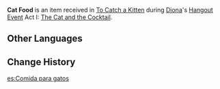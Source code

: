 {{Item Infobox
|id           = 100826
|image        = Item Cat Food.png
|type         = Quest Items
|description  = Cat food obtained from Sara. You wonder what it might taste like...
|source1      = [[To Catch a Kitten]]
}}
'''Cat Food''' is an item received in [[To Catch a Kitten]] during [[Diona]]'s [[Hangout Event]] Act I: [[The Cat and the Cocktail]].

==Other Languages==
{{Other Languages
|default_hidden = 1
|en      = Cat Food
|zhs     = 猫饭
|zhs_rm  = Māo Fàn
|zht     = 貓食
|zht_rm  = Māo Fàn
|ja      = ねこまんま
|ja_rm   = Neko Manma
|ko      = 고양이 밥
|ko_rm   = Goyang'i Bap
|es      = Comida para gatos
|fr      = Nourriture pour chat
|ru      = Кошачий корм
|th      = อาหารแมว
|th_rm   = Ahan Maeo
|vi      = Thức Ăn Cho Mèo
|de      = Katzenfutter
|id      = Makanan Kucing
|pt      = Comida de Gato
|tr      = Kedi Maması
|it      = Cibo per gatti
}}

==Change History==
{{Change History|1.5}}
[[es:Comida para gatos]]